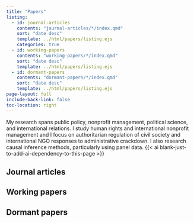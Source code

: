 ```yaml
---
title: "Papers"
listing:
  - id: journal-articles
    contents: "journal-articles/*/index.qmd"
    sort: "date desc"
    template: ../html/papers/listing.ejs
    categories: true
  - id: working-papers
    contents: "working-papers/*/index.qmd"
    sort: "date desc"
    template: ../html/papers/listing.ejs
  - id: dormant-papers
    contents: "dormant-papers/*/index.qmd"
    sort: "date desc"
    template: ../html/papers/listing.ejs
page-layout: full
include-back-link: false
toc-location: right
---
```


My research spans public policy, nonprofit management, political science, and international relations. I study human rights and international nonprofit management and I focus on authoritarian regulation of civil society and international NGO responses to administrative crackdown. I also research causal inference methods, particularly using panel data. {{< ai blank-just-to-add-ai-dependency-to-this-page >}}

## Journal articles

::: {#journal-articles}
:::

## Working papers

::: {#working-papers}
:::

## Dormant papers

::: {#dormant-papers}
:::

